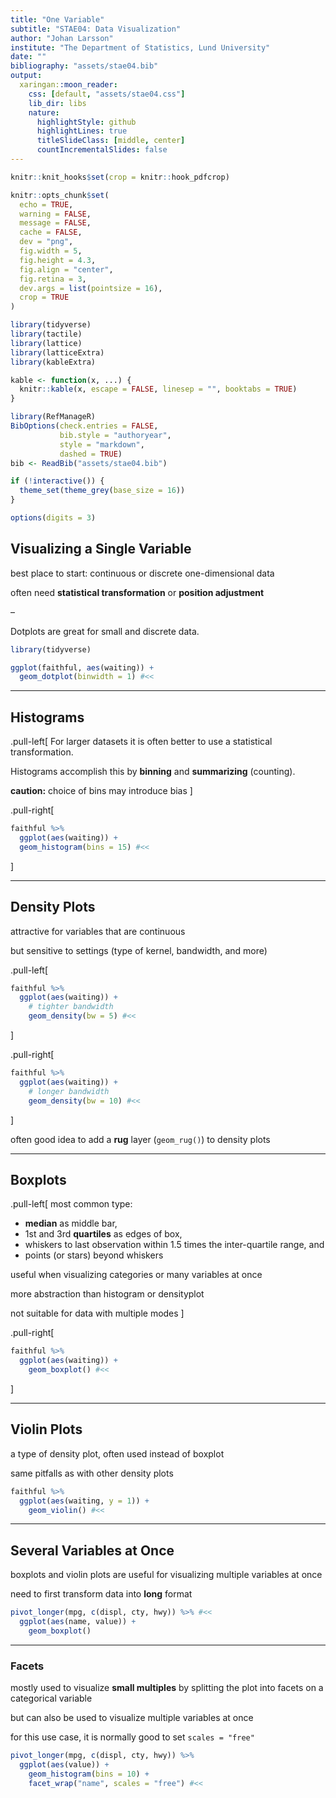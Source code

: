 ```yaml
---
title: "One Variable"
subtitle: "STAE04: Data Visualization"
author: "Johan Larsson"
institute: "The Department of Statistics, Lund University"
date: ""
bibliography: "assets/stae04.bib"
output:
  xaringan::moon_reader:
    css: [default, "assets/stae04.css"]
    lib_dir: libs
    nature:
      highlightStyle: github
      highlightLines: true
      titleSlideClass: [middle, center]
      countIncrementalSlides: false
---
```


```r
knitr::knit_hooks$set(crop = knitr::hook_pdfcrop)

knitr::opts_chunk$set(
  echo = TRUE,
  warning = FALSE,
  message = FALSE,
  cache = FALSE,
  dev = "png",
  fig.width = 5,
  fig.height = 4.3,
  fig.align = "center",
  fig.retina = 3,
  dev.args = list(pointsize = 16),
  crop = TRUE
)

library(tidyverse)
library(tactile)
library(lattice)
library(latticeExtra)
library(kableExtra)

kable <- function(x, ...) {
  knitr::kable(x, escape = FALSE, linesep = "", booktabs = TRUE)
}

library(RefManageR)
BibOptions(check.entries = FALSE, 
           bib.style = "authoryear",
           style = "markdown",
           dashed = TRUE)
bib <- ReadBib("assets/stae04.bib")

if (!interactive()) {
  theme_set(theme_grey(base_size = 16))
}

options(digits = 3)
```

## Visualizing a Single Variable

best place to start: continuous or discrete one-dimensional data

often need **statistical transformation** or **position adjustment**

--

Dotplots are great for small and discrete data.

```r
library(tidyverse)

ggplot(faithful, aes(waiting)) +
  geom_dotplot(binwidth = 1) #<<
```


---

## Histograms

.pull-left[
For larger datasets it is often better to
use a statistical transformation.

Histograms accomplish this by **binning** and **summarizing** (counting).

**caution:** choice of bins may introduce bias
]

.pull-right[
```r
faithful %>%
  ggplot(aes(waiting)) +
  geom_histogram(bins = 15) #<<
```

]

---

## Density Plots

attractive for variables that are continuous

but sensitive to settings (type of kernel, bandwidth, and more)

.pull-left[
```r
faithful %>%
  ggplot(aes(waiting)) +
    # tighter bandwidth
    geom_density(bw = 5) #<<
```
]

.pull-right[
```r
faithful %>%
  ggplot(aes(waiting)) +
    # longer bandwidth
    geom_density(bw = 10) #<<
```
]

often good idea to add a **rug** layer (`geom_rug()`) to density plots

---

## Boxplots

.pull-left[
most common type:

  - **median** as middle bar, 
  - 1st and 3rd **quartiles** as edges of box,
  - whiskers to last observation within 1.5 times the
    inter-quartile range, and
  - points (or stars) beyond whiskers

useful when visualizing categories or many variables at once

more abstraction than histogram or densityplot 

not suitable for data with multiple modes
]

.pull-right[
```r
faithful %>%
  ggplot(aes(waiting)) +
    geom_boxplot() #<<
```
]

---

## Violin Plots

a type of density plot, often used instead of boxplot

same pitfalls as with other density plots

```r
faithful %>%
  ggplot(aes(waiting, y = 1)) +
    geom_violin() #<<
```

---

## Several Variables at Once

boxplots and violin plots are useful for visualizing multiple
variables at once

need to first transform data into **long** format

```r
pivot_longer(mpg, c(displ, cty, hwy)) %>% #<<
  ggplot(aes(name, value)) +
    geom_boxplot()
```

---

### Facets

mostly used to visualize **small multiples** by splitting the plot into facets on a 
categorical variable

but can also be used to visualize multiple variables at once

for this use case, it is normally good to set `scales = "free"`

```r
pivot_longer(mpg, c(displ, cty, hwy)) %>%
  ggplot(aes(value)) +
    geom_histogram(bins = 10) +
    facet_wrap("name", scales = "free") #<<
```

